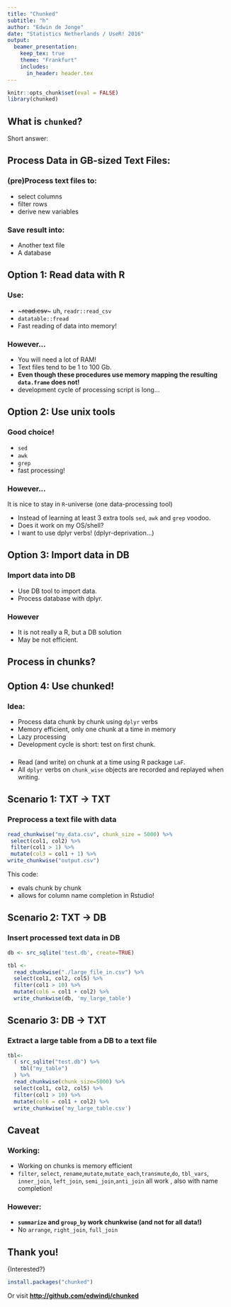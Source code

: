 ```yaml
---
title: "Chunked"
subtitle: "h"
author: "Edwin de Jonge"
date: "Statistics Netherlands / UseR! 2016"
output: 
  beamer_presentation:
    keep_tex: true
    theme: "Frankfurt"
    includes:
      in_header: header.tex
---
```


```r
knitr::opts_chunk$set(eval = FALSE)
library(chunked)
```

## What is `chunked`?

Short answer:
\begin{center}
  \includegraphics[width=0.2\textwidth]{img/dplyr_logo} 
  \Huge{for data in text files}
\end{center}

## Process Data in GB-sized Text Files:

### (pre)Process text files to:

\hfill\includegraphics[width=0.1\textwidth]{img/txtfile}

\vspace{-1.6cm}

- select columns
- filter rows
- derive new variables

### Save result into:

- Another text file
- A database

## Option 1: Read data with R

### Use:

- ~~~read.csv~~~ uh, `readr::read_csv`
- `datatable::fread`
- Fast reading of data into memory!

### However...

- You will need a lot of RAM! 
- Text files tend to be 1 to 100 Gb.
- **Even though these procedures use memory mapping the resulting `data.frame` 
does not!** 
- development cycle of processing script is long... 

## Option 2: Use unix tools

### Good choice!

- `sed`
- `awk`
- `grep` 
- fast processing!

### However...

It is nice to stay in `R`-universe (one data-processing tool)

- Instead of learning at least 3 extra tools 
`sed`, `awk` and `grep` voodoo.
- Does it work on my OS/shell?
- I want to use dplyr verbs! (dplyr-deprivation...)

## Option 3: Import data in DB

### Import data into DB

- Use DB tool to import data.
- Process database with dplyr.

### However

- It is not really a R, but a DB solution
- May be not efficient.


## Process in chunks?
\begin{center}
  \includegraphics[height=0.8\textheight]{img/keep-calm-and-chop-chop-3}
\end{center}

## Option 4: Use chunked!

### Idea:

- Process data chunk by chunk using `dplyr` verbs
- Memory efficient, only one chunk at a time in memory
- Lazy processing
- Development cycle is short: test on first chunk.

### 

- Read (and write) on chunk at a time using  R package `LaF`.
- All `dplyr` verbs on `chunk_wise` objects are recorded and replayed when
writing.

## Scenario 1: TXT -> TXT

### Preprocess a text file with data

```r
read_chunkwise("my_data.csv", chunk_size = 5000) %>% 
 select(col1, col2) %>% 
 filter(col1 > 1) %>% 
 mutate(col3 = col1 + 1) %>% 
write_chunkwise("output.csv")
```
This code:

- evals chunk by chunk
- allows for column name completion in Rstudio!

## Scenario 2: TXT -> DB

### Insert processed text data in DB

```r
db <- src_sqlite('test.db', create=TRUE)

tbl <- 
  read_chunkwise("./large_file_in.csv") %>% 
  select(col1, col2, col5) %>%
  filter(col1 > 10) %>% 
  mutate(col6 = col1 + col2) %>% 
  write_chunkwise(db, 'my_large_table')
```
## Scenario 3: DB -> TXT

### Extract a large table from a DB to a text file

```r
tbl<- 
  ( src_sqlite("test.db") %>% 
    tbl("my_table")
  ) %>% 
  read_chunkwise(chunk_size=5000) %>% 
  select(col1, col2, col5) %>%
  filter(col1 > 10) %>% 
  mutate(col6 = col1 + col2) %>% 
  write_chunkwise('my_large_table.csv')
```

## Caveat

### Working:

- Working on chunks is memory efficient
- `filter`, `select`, `rename`,`mutate`,`mutate_each`,`transmute`,`do`,
` tbl_vars`, `inner_join`, `left_join`, `semi_join`,`anti_join` all work
, also with name completion!
  
### However: 
- **`summarize` and `group_by` work chunkwise (and not for all data!)**
- No `arrange`, `right_join`, `full_join`


## Thank you!


\Large{Interested?}

```r
install.packages("chunked")
```

Or visit **[http://github.com/edwindj/chunked](http://github.com/edwindj/chunked)**
